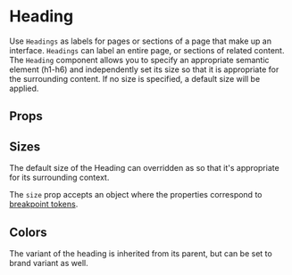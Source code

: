 


<Meta of={Stories} />

# Heading

Use `Headings` as labels for pages or sections of a page that make up an interface. `Headings` can label an entire page, or sections of related content.
The `Heading` component allows you to specify an appropriate semantic element (h1-h6) and independently set its size so that it is appropriate for the surrounding content.
If no size is specified, a default size will be applied.

## Props

<Canvas of={Stories.Levels} />

<ArgTypes of={Heading} />

## Sizes

The default size of the Heading can overridden as so that it's appropriate for its surrounding context.

<Canvas of={Stories.Sizes} />

The `size` prop accepts an object where the properties correspond to [breakpoint tokens](?path=/docs/foundation-design-tokens--docs#breakpoints).

<Canvas of={Stories.ResponsiveSizes} />

## Colors

The variant of the heading is inherited from its parent, but can be set to brand variant as well.

<Canvas of={Stories.Colors} />
